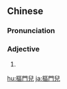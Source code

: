 {{also|抠门儿}}
==Chinese==
{{zh-forms|s=抠门儿|type=21}}

===Pronunciation===
{{zh-pron
|m=kōuménr
|cat=a
}}

===Adjective===
{{zh-adj}}

# {{zh-erhua form of}}

[[hu:摳門兒]]
[[ja:摳門兒]]